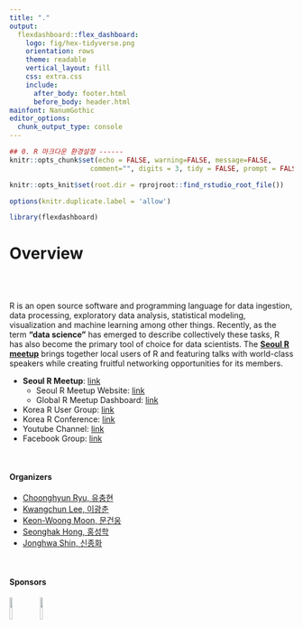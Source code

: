 ```yaml
---
title: "."
output: 
  flexdashboard::flex_dashboard:
    logo: fig/hex-tidyverse.png
    orientation: rows    
    theme: readable
    vertical_layout: fill
    css: extra.css
    include:
      after_body: footer.html
      before_body: header.html
mainfont: NanumGothic 
editor_options: 
  chunk_output_type: console
---
```


```r
## 0. R 마크다운 환경설정 ------
knitr::opts_chunk$set(echo = FALSE, warning=FALSE, message=FALSE,
                    comment="", digits = 3, tidy = FALSE, prompt = FALSE, fig.align = 'center')

knitr::opts_knit$set(root.dir = rprojroot::find_rstudio_root_file())

options(knitr.duplicate.label = 'allow')

library(flexdashboard)
```


Overview
===============================================================================

<br>
<br>

R is an open source software and programming language for data ingestion, data processing, exploratory data analysis, statistical modeling, visualization and machine learning among other things. Recently, as the term **"data science"** has emerged to describe collectively these tasks, R has also become the primary tool of choice for data scientists. The [**Seoul R meetup**](https://www.meetup.com/seoul-r-meetup) brings together local users of R and featuring talks with world-class speakers while creating fruitful networking opportunities for its members.

- **Seoul R Meetup**: [link](https://www.meetup.com/seoul-r-meetup)
    - Seoul R Meetup Website: [link](https://tidyverse-korea.github.io/seoul-R/)
    - Global R Meetup Dashboard: [link](https://r-community.org/usergroups/)    
- Korea R User Group: [link](https://r2bit.com/)
- Korea R Conference: [link](https://use-r.kr/)
- Youtube Channel: [link](https://www.youtube.com/channel/UCW-epmIvjBEhhVXw_F0Nqbw)
- Facebook Group: [link](https://www.facebook.com/groups/tidyverse)

<br>

#### Organizers

- [Choonghyun Ryu, 유충현](https://github.com/choonghyunryu)
- [Kwangchun Lee, 이광춘](https://github.com/statkclee)
- [Keon-Woong Moon, 문건웅](https://github.com/cardiomoon)
- [Seonghak Hong, 홍성학](https://aidenhong.com/)
- [Jonghwa Shin, 신종화](https://rcmdr.kr/)

<br>
    
#### Sponsors

[![](fig/openup_logo.png){width=10%}](https://www.oss.kr/)
[![](fig/R_Consortium-logo-vertical-color.png){width=10%}](https://www.r-consortium.org/)
